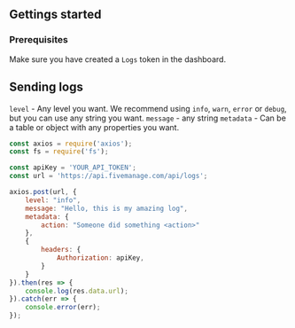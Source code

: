 
## Gettings started

### Prerequisites

Make sure you have created a `Logs` token in the dashboard.


## Sending logs

`level` - Any level you want. We recommend using `info`, `warn`, `error` or `debug`, but you can use any string you want.
`message` - any string
`metadata` - Can be a table or object with any properties you want. 

```js
const axios = require('axios');
const fs = require('fs');

const apiKey = 'YOUR_API_TOKEN';
const url = 'https://api.fivemanage.com/api/logs';

axios.post(url, {
    level: "info",
    message: "Hello, this is my amazing log",
    metadata: {
        action: "Someone did something <action>"
    },
    {
        headers: {
            Authorization: apiKey,
        }
    }
}).then(res => {
    console.log(res.data.url);
}).catch(err => {
    console.error(err);
});
```

